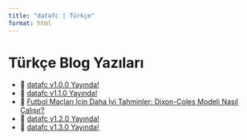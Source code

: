 ```yaml
---
title: "datafc | Türkçe"
format: html
---
```


# Türkçe Blog Yazıları

- 📄 [datafc v1.0.0 Yayında!](post1/datafc-v100-yayinda.qmd){target="_blank"}
- 📄 [datafc v1.1.0 Yayında!](post2/datafc-v110-yayinda.qmd){target="_blank"}
- 📄 [Futbol Maçları İçin Daha İyi Tahminler: Dixon-Coles Modeli Nasıl Çalışır?](post3/futbol-maclari-icin-daha-iyi-tahminler-dixon-coles-modeli-nasil-calisir.qmd){target="_blank"}
- 📄 [datafc v1.2.0 Yayında!](post4/datafc-v120-yayinda.qmd){target="_blank"}
- 📄 [datafc v1.3.0 Yayında!](post5/datafc-v130-yayinda.qmd){target="_blank"}